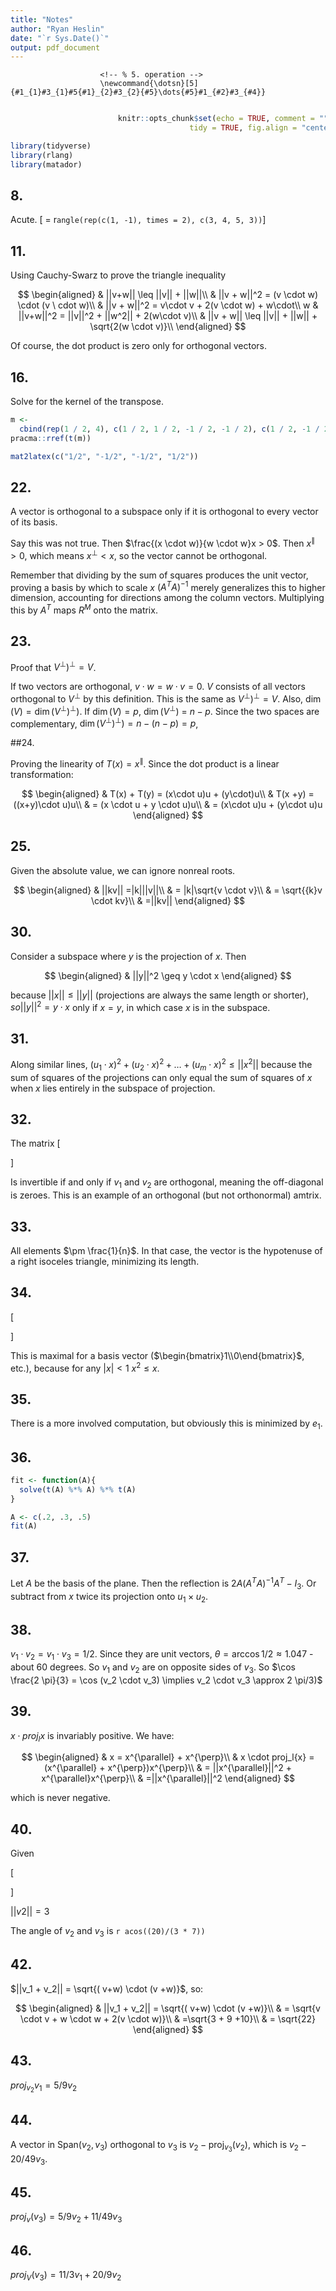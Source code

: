 ---
title: "Notes"
author: "Ryan Heslin"
date: "`r Sys.Date()`"
output: pdf_document
---

 <!-- Standard custom LaTeX commands -->
\newcommand{\abcd}{\begin{bmatrix}a&b\\
c&d\end{bmatrix}}
\newcommand{\m}[1]{\begin{bmatrix}#1\end{bmatrix}}

\newcommand{\vect}[1]{\begin{pmatrix}#1\end{pmatrix}}

\newcommand{\meq}[1]{\begin{split}#1\end{split}}

\newcommand{\bym}[1]{#1\times{m}}

\newcommand{\nby}[1]{n\times{#1}}

\newcommand{\subsp}[2]{\Bigg\{\begin{bmatrix}#1\end{bmatrix}:#2\Bigg\}}

\newcommand{\proj}[2]{\text{proj}_#1(#2)}

\newcommand{\refl}[2]{\text{refl}_#1(#2)}

\newcommand{\sumn}{\sum_{i=1}^n}

<!-- % 1: term 1 -->
<!-- % 2: subscript 1 -->
<!-- % 3: term 2 -->
<!-- % 4: subscript 2 -->
                        <!-- % 5. operation -->
                        \newcommand{\dotsn}[5]{#1_{1}#3_{1}#5{#1}_{2}#3_{2}{#5}\dots{#5}#1_{#2}#3_{#4}}
                        
```{r setup, include=FALSE}
                        knitr::opts_chunk$set(echo = TRUE, comment = "", fig.pos = "", warning = FALSE,
                                        tidy = TRUE, fig.align = "center")

library(tidyverse)
library(rlang)
library(matador)
```

## 8.

Acute.
\[ \theta = r` angle(rep(c(1, -1), times = 2), c(3, 4, 5, 3))`\]

## 11.

Using Cauchy-Swarz to prove the triangle inequality

$$
  \begin{aligned}
    & ||v+w|| \leq ||v|| + ||w||\\
    & ||v + w||^2 = (v \cdot w) \cdot (v \ cdot w)\\
    & ||v + w||^2 = v\cdot v + 2(v \cdot w) + w\cdot\\ w
    & ||v+w||^2 = ||v||^2 + ||w^2|| + 2(w\cdot v)\\
    & ||v + w|| \leq ||v|| + ||w|| + \sqrt{2(w \cdot v)}\\
  \end{aligned}
$$

Of course, the dot product is zero only for orthogonal vectors.

## 16.

Solve for the kernel of the transpose.

```{r, results = "asis"}
m <-
  cbind(rep(1 / 2, 4), c(1 / 2, 1 / 2, -1 / 2, -1 / 2), c(1 / 2, -1 / 2, 1 /2, -1 / 2))
pracma::rref(t(m))

mat2latex(c("1/2", "-1/2", "-1/2", "1/2"))
```


## 22.

A vector is orthogonal to a subspace only if it is orthogonal to every vector of its basis. 

Say this was not true. Then $\frac{(x \cdot w)}{w \cdot w}x > 0$. Then $x^{\parallel} > 0$, which means $x^{\perp} < x$, so the vector cannot be orthogonal.

Remember that dividing by the sum of squares produces the unit vector, proving a basis by which to scale $x$ $(A^TA)^{-1}$ merely generalizes this to higher dimension, accounting for directions among the column vectors. Multiplying this by $A^T$ maps $R^M$ onto the matrix.

## 23.

Proof that $V^{\perp})^{\perp}=V$.

If two vectors are orthogonal,
 $v \cdot w = w \cdot v =0$. $V$ consists of all vectors orthogonal to $V^{\perp}$
 by this definition.  This is the same as $V^{\perp})^{\perp}=V$. Also,
 $\dim(V) = \dim(V^{\perp})^{\perp})$. If $\dim(V) = p$, $\dim(V^{\perp})$ = $n-p$.
 Since the two spaces are complementary, $\dim(V^{\perp})^{\perp}) = n-(n-p) =p$,
 
##24.

Proving the linearity of $T(x) =x^{\parallel}$. Since the dot product is a linear
transformation:

$$
  \begin{aligned}
    & T(x) + T(y) = (x\cdot u)u + (y\cdot)u\\
    & T(x +y) = ((x+y)\cdot u)u\\
    & = (x \cdot u + y \cdot u)u\\
    & = (x\cdot u)u + (y\cdot u)u
  \end{aligned}
$$

## 25.

Given the absolute value, we can ignore
nonreal roots.

$$
  \begin{aligned}
    & ||kv|| =|k|||v||\\
    & = |k|\sqrt{v \cdot v}\\
    & = \sqrt{{k}v \cdot kv}\\
    & =||kv||
  \end{aligned}
$$

## 30.

Consider a subspace where $y$ is the projection of $x$. Then

$$
  \begin{aligned}
    & ||y||^2 \geq y \cdot x
  \end{aligned}
$$

because $||x|| \leq ||y||$ (projections are always the same length or shorter), $so ||y||^2=y \cdot x$ only if $x = y$, in which case $x$ is in the subspace.

## 31.

Along similar lines, $(u_1\cdot x)^2 + (u_2 \cdot x)^2 + \dots +(u_m \cdot x)^2 \leq ||x^2||$ because the sum of squares of the projections can only equal the sum of squares of $x$ when $x$ lies entirely in the subspace of projection.

## 32. 

The matrix \[
  \begin{bmatrix}
  v_1 \cdot v_1 & v_1 \cdot v_2\\
  v_2 \cdot v_1 & v_2 \cdot v_2
  \end{bmatrix}
\]

Is invertible if and only if $v_1$ and $v_2$ are orthogonal, meaning the off-diagonal is zeroes. This is an example of an orthogonal (but not orthonormal) amtrix.

## 33.

All elements $\pm \frac{1}{n}$. In that case, the vector is the hypotenuse of a right isoceles triangle, minimizing its length.

## 34.

\[
  \begin{aligned}
    & \sqrt{x_1^2 + \dots x_n^2} =1\\
    & x_1^2 + \dots x_n^2 =1
  \end{aligned}
\]

This is maximal for a basis vector ($\m{1\\0}$, etc.), because for any
$|x| < 1$ $x^2 \leq x$.

## 35.

There is a more involved computation, but
obviously this is minimized by $e_1$.

## 36.

```{r}
fit <- function(A){
  solve(t(A) %*% A) %*% t(A)
}

A <- c(.2, .3, .5)
fit(A)
```

## 37.

Let $A$ be the basis of the plane. Then the reflection is $2A(A^TA)^{-1}A^T - I_3$. Or subtract from $x$ twice its projection onto $u_1 \times u_2$.

## 38.

$v_1 \cdot v_2 = v_1\cdot v_3 = 1/2$. Since they are unit vectors, $\theta = \arccos 1/2 \approx 1.047$ - about 60 degrees. So $v_1$ and $v_2$ are on opposite sides of $v_3$. So $\cos \frac{2 \pi}{3} = \cos (v_2 \cdot v_3) \implies v_2 \cdot v_3 \approx 2 \pi/3)$

## 39.

$x \cdot proj_l{x}$ is invariably positive. We have:

$$
  \begin{aligned}
    & x = x^{\parallel} + x^{\perp}\\
    &  x \cdot proj_l{x} = (x^{\parallel} + x^{\perp})x^{\perp}\\
    & = ||x^{\parallel}||^2 + x^{\parallel}x^{\perp}\\
    & =||x^{\parallel}||^2
  \end{aligned}
$$

which is never negative. 

## 40.

Given 

\[
  \begin{bmatrix}
  3 & 5 & 11\\
  2 & 9 & 20\\
  11 & 20 & 49
  \end{bmatrix}
\]

$||v2|| = 3$

The angle of $v_2$ and $v_3$ is ` r acos((20)/(3 * 7))`

## 42.

$||v_1 + v_2|| = \sqrt{( v+w) \cdot (v +w)}$, so:

$$
  \begin{aligned}
    & ||v_1 + v_2|| = \sqrt{( v+w) \cdot (v +w)}\\
    & = \sqrt{v \cdot v + w \cdot w + 2(v \cdot w)}\\
    & =\sqrt{3 + 9  +10}\\
    & = \sqrt{22}
  \end{aligned}
$$

## 43.

$proj_{v_2}v_1 = 5/9v_2$

## 44. 

A vector in $\text{Span}(v_2, v_3)$ orthogonal to $v_3$ is $v_2 - \text{proj}_{v_3}(v_2)$, which is $v_2 - 20/49v_3$.

## 45. 

$proj_v(v_3) = 5/9v_2 + 11/49v_3$ 

## 46.

$proj_V(v_3) = 11/3v_1 + 20/9v_2$ 
